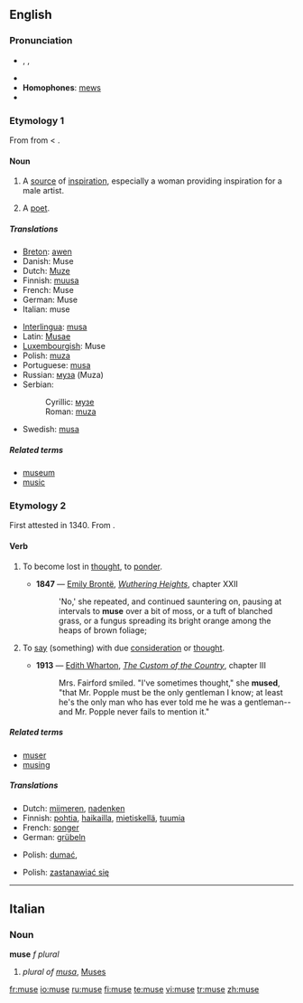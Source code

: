 {{see|Muse}}
{{was wotd|2008|February|3}}
==English==
{{wikipedia|dab=muse (disambiguation)|muse}}

===Pronunciation===
* {{enPR|myo͞oz}}, {{IPA|/mjuːz/}}, {{SAMPA|/mju:z/}}
*{{audio|en-us-muse.ogg|Audio (US)}}
* '''Homophones''': [[mews]]
* {{rhymes|uːz}}

===Etymology 1===
From {{etyl|frm}} {{term|muse|lang=frm}} from {{etyl|la}} {{term|Musa|Mūsa|lang=la}} < {{etyl|grc}} {{term|Μοῦσα|lang=grc|sc=polytonic}}.

====Noun====
{{en-noun}}

# A [[source]] of [[inspiration]], especially a woman providing inspiration for a male artist.
# {{archaic}} A [[poet]].

=====Translations=====
{{trans-top|a source of inspiration}}
*[[Breton]]: [[awen]] {{f}}
*Danish: Muse
*Dutch: [[Muze]]
*Finnish: [[muusa]]
*French: Muse
*German: Muse {{f}}
*Italian: muse
{{trans-mid}}
*[[Interlingua]]: [[musa]]
*Latin: [[Musae]]
*[[Luxembourgish]]: Muse
*Polish: [[muza]] {{f}}
*Portuguese: [[musa]] {{f}}
*Russian: [[муза]] {{f}} (Muza)
*Serbian:
*:Cyrillic: [[музе]]
*:Roman: [[muza]]
*Swedish: [[musa]] {{c}}
{{trans-bottom}}

=====Related terms=====
* [[museum]]
* [[music]]

===Etymology 2===
First attested in 1340.  From {{etyl|fro}} {{term|muser|lang=fro}}.

====Verb====
{{en-verb|mus|ing}}

# {{intransitive}} To become lost in [[thought]], to [[ponder]].
#* '''1847''' — [[w:Emily Brontë|Emily Brontë]], ''[[s:Wuthering Heights|Wuthering Heights]]'', chapter XXII
#*: 'No,' she repeated, and continued sauntering on, pausing at intervals to '''muse''' over a bit of moss, or a tuft of blanched grass, or a fungus spreading its bright orange among the heaps of brown foliage;
# {{transitive}} To [[say]] (something) with due [[consideration]] or [[thought]].
#* '''1913''' — [[w:Edith Wharton|Edith Wharton]], ''[[s:The Custom of the Country|The Custom of the Country]]'', chapter III
#*: Mrs. Fairford smiled. "I've sometimes thought," she '''mused''', "that Mr. Popple must be the only gentleman I know; at least he's the only man who has ever told me he was a gentleman--and Mr. Popple never fails to mention it."

=====Related terms=====
* [[muser]]
* [[musing]]

=====Translations=====
{{trans-top|to become lost in thought}}
*Dutch: [[mijmeren]], [[nadenken]]
*Finnish: [[pohtia]], [[haikailla]], [[mietiskellä]], [[tuumia]]
*French: [[songer]]
*German: [[grübeln]]
{{trans-mid}}
*Polish: [[dumać]], 
{{trans-bottom}}

{{trans-top|to say with due consideration}}
{{trans-mid}}
*Polish: [[zastanawiać się]]
{{trans-bottom}}

----

==Italian==

===Noun===
'''muse''' ''f plural''

# ''plural of [[musa]]'', [[Muses]]

[[fr:muse]]
[[io:muse]]
[[ru:muse]]
[[fi:muse]]
[[te:muse]]
[[vi:muse]]
[[tr:muse]]
[[zh:muse]]